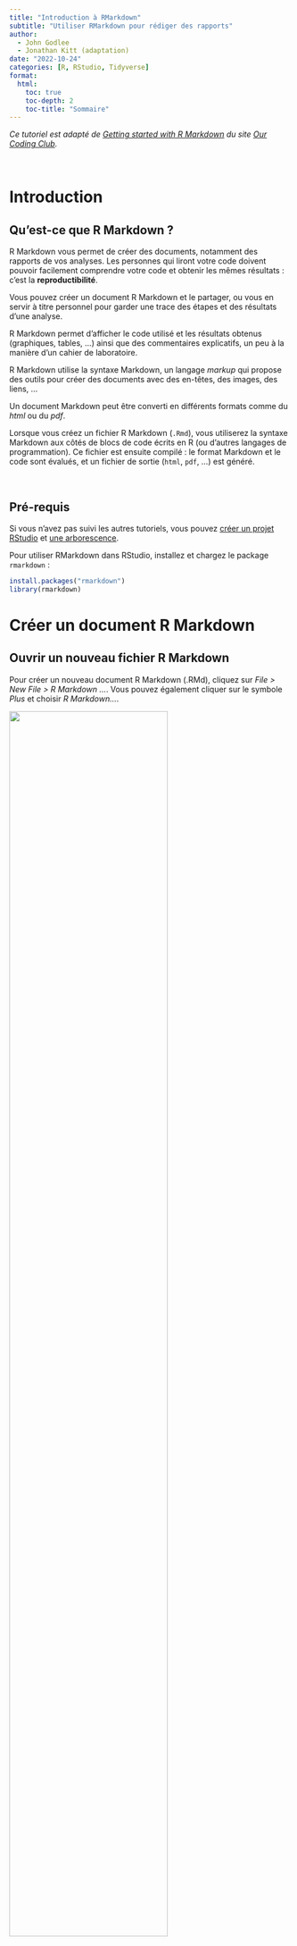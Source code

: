 ```yaml
---
title: "Introduction à RMarkdown"
subtitle: "Utiliser RMarkdown pour rédiger des rapports"
author:
  - John Godlee
  - Jonathan Kitt (adaptation)
date: "2022-10-24"
categories: [R, RStudio, Tidyverse]
format: 
  html: 
    toc: true
    toc-depth: 2
    toc-title: "Sommaire"
---
```


*Ce tutoriel est adapté de [Getting started with R Markdown](https://ourcodingclub.github.io/tutorials/rmarkdown/) du site [Our Coding Club](https://ourcodingclub.github.io/).*

<br>

# Introduction

## Qu'est-ce que R Markdown ?

R Markdown vous permet de créer des documents, notamment des rapports de vos analyses. Les personnes qui liront votre code doivent pouvoir facilement comprendre votre code et obtenir les mêmes résultats : c'est la **reproductibilité**.

Vous pouvez créer un document R Markdown et le partager, ou vous en servir à titre personnel pour garder une trace des étapes et des résultats d'une analyse.

R Markdown permet d'afficher le code utilisé et les résultats obtenus (graphiques, tables, ...) ainsi que des commentaires explicatifs, un peu à la manière d'un cahier de laboratoire.

R Markdown utilise la syntaxe Markdown, un langage *markup* qui propose des outils pour créer des documents avec des en-têtes, des images, des liens, ...

Un document Markdown peut être converti en différents formats comme du *html* ou du *pdf*.

Lorsque vous créez un fichier R Markdown (`.Rmd`), vous utiliserez la syntaxe Markdown aux côtés de blocs de code écrits en R (ou d'autres langages de programmation). Ce fichier est ensuite compilé : le format Markdown et le code sont évalués, et un fichier de sortie (`html`, `pdf`, ...) est généré.

<br>

## Pré-requis

Si vous n'avez pas suivi les autres tutoriels, vous pouvez [créer un projet RStudio](https://ateliers-codons.netlify.app/posts/02-premiers-pas-avec-r/#créer-un-projet) et [une arborescence](https://ateliers-codons.netlify.app/posts/02-premiers-pas-avec-r/#créer-une-arborescence).

Pour utiliser RMarkdown dans RStudio, installez et chargez le package `rmarkdown` :

```r
install.packages("rmarkdown")
library(rmarkdown)
```

# Créer un document R Markdown

## Ouvrir un nouveau fichier R Markdown

Pour créer un nouveau document R Markdown (.RMd), cliquez sur *File \> New File \> R Markdown ...*. Vous pouvez également cliquer sur le symbole *Plus* et choisir *R Markdown...*.

![](img/rmd_01.png){width="75%"}

Dans la fenêtre qui s'ouvre, laissez les paramètres par défaut et cliquez sur *Create Empty Document* (en cliquant sur *OK* vous créerez un document pré-rempli).

Votre document vide s'ouvre dans la fenêtre en haut à gauche de RStudio.

::: {layout-ncol="2"}
![](img/rmd_02.png)

![](img/rmd_03.png)
:::

<br>

## Ajouter un en-tête

Un document Rmd débute par une section d'en-tête encadrée par trois tirets et qui contient généralement les éléments suivants :

-   un titre

-   les auteurs

-   la date

-   le format de sortie

Voici un exemple d'en-tête à insérer en haut de votre ficher .Rmd :

```r
---
title: "Pingouins de l'archipel Palmer"
author: Jonathan Kitt
date: 2022-11-14
output: html_document
---
```

::: {.callout-note icon="true"}
## Le YAML

Cet en-tête s'appelle un **YAML : Yet Another Markup Language**
:::

<br>

Sauvegardez votre fichier Rmd en cliquant sur l'icône disquette (ou en utilisant la combinaison Ctrl + S). Choisissez un nom pour votre fichier et placez-le dans votre dossier *docs*.

::: {layout-ncol="2"}
![](img/rmd_04.png)

![](img/rmd_05.png)
:::

<br>

## Compiler un document R Markdown

Pour compiler votre fichier Rmd et générer le document au format choisi (`html` dans notre cas), cliquez sur le bouton *Knit* : le document s'ouvre dans une nouvelle fenêtre.

![](img/rmd_06.png){width="100%"}

<br>

::: {.callout-tip icon="true"}
## Raccourci clavier : compiler un fichier Rmd

Pour compiler un fichier Rmd, utilisez la combinaison **Ctrl + Shift + K**
:::

<br>

Dans l'explorateur de fichiers vous pouvez remarquer qu'un fichier **mesures_pingouins.html** a été ajouté dans le répertoire **docs** : il s'agit du fichier `html` issu de la compilation du fichier Rmd. En cliquant sur le nom de ce fichier vous aurez le choix entre l'ouvrir dans l'éditeur ou dans un navigateur internet.

![](img/rmd_07.png){width="100%"}

<br>

::: {.callout-tip icon="true"}
## Prévisualiser le document

Par défaut, lorsque vous compilez un fichier Rmd, le document généré s'ouvre dans une nouvelle fenêtre. Vous pouvez choisir d'afficher cette pré-visualisation directement dans l'onglet *Viewer* en bas à droite de RStudio en cliquant sur la roue à droite du bouton Knit puis sur *Preview in Viewer Pane*.

En décochant *Show Previews Inline*, le résultat de l'exécution de code ne s'affichera plus dans votre fichier `Rmd`.

![](img/rmd_08.png){width="100%"}
:::

<br>

```r

```

# Les bases de R Markdown

Pour mettre en forme votre texte, vous allez utiliser la syntaxe markdown.

::: {.callout-note icon="true"}
## Editeur visuel

Vous pouvez modifier votre fichier Rmd à la manière d'un éditeur de texte à l'aide de l'éditeur visuel : cliquez sur le bouton **Visual** en haut du fichier.

![](img/rmd_10.png){width="100%"}
:::

<br>

## Mettre en forme le texte

::: {.callout-tip icon="true"}
## Saut de ligne

Lorsque vous tapez du texte, pour passer à la ligne suivante, il vous faut insérer *deux espaces* puis appuyer sur *Entrée*.
:::

Pour mettre en forme votre texte, utilisez les conventions suivantes :

|                               |                         |
|-------------------------------|-------------------------|
| \*italiques\*                 | *italiques*             |
| \*\*gras\*\*                  | **gras**                |
| \*\*\*italiques et gras\*\*\* | ***italiques et gras*** |
| \~\~barré\~\~                 | ~~barré~~               |
| \[texte\](lien)               | [texte](lien)           |
| texte \^exposant\^            | texte ^exposant^        |
| texte \~indice \~             | texte ~indice~          |
| \`code\`                      | `code`                  |

<br>

## Insérer des titres

Pour insérer un titre, utilisez un `#`. Les différents niveaux (titre, sous-titre, paragraphe, ...) se définissent en fonction du nombre de `#` :

```r
# Titre
## Sous-titre
### Paragraphe
```

<br>

## Insérer une ligne horizontale

Pour insérer une ligne horizontale dans votre texte, utilisez *trois étoiles* `***`.

<br>

## Insérer des listes

Vous pouvez insérer une liste à puces :

```r
* item a  
* item b  
* item c  
    + item c1
    + item c2
```

-   item a\
-   item b\
-   item c
    -   item c1
    -   item c2

<br>

Ou une liste numérotée :

```r
1. item a  
2. item b  
3. item c  
```

1.  item a\
2.  item b\
3.  item c

<br>

## Insérer un tableau

Vous pouvez insérer un tableau en le "dessinant" :

-   des tirets `-` pour déparer l'en-tête du reste du tableau

-   des barres verticales `|` pour délimiter les colonnes

```r
| col1 | col2 | col3 |
| ---- | ---- | ---- |
| A    | 1    | ech1 |
| B    | 2    | ech2 |
| C    | 3    | ech3 |  
```

| col1 | col2 | col3 |
|------|------|------|
| A    | 1    | ech1 |
| B    | 2    | ech2 |
| C    | 3    | ech3 |

<br>

Pour aligner le texte, utilisez deux points `:` :

```r
| gauche | centre | droite |
| :----- | :----: | -----: |
| A      | 1      | ech1   |
| B      | 2      | ech2   |
| C      | 3      | ech3   |  
```

| gauche | centre | droite |
|:-------|:------:|-------:|
| A      |   1    |   ech1 |
| B      |   2    |   ech2 |
| C      |   3    |   ech3 |

<br>

## Equations

La syntaxe pour insérer une équation se base sur [LaTeX](https://rpruim.github.io/s341/S19/from-class/MathinRmd.html) :

```r
Un cercle de rayon $r$ a une aire $A = \pi \times r^2$ 
```

Un cercle de rayon $r$ a une aire $A = \pi \times r^2$

Pour afficher une équation au centre du document, vous pouvez l'encadrer de deux signes `$`.

```r
Un cercle de rayon $r$ a une aire $$A = \pi \times r^2$$
```

Un cercle de rayon $r$ a une aire $$A = \pi \times r^2$$

<br>

## Insérer une image

Vous pouvez insérer une image dans votre fichier :

::: {.callout-important icon="true"}
## Chemins vers les fichiers

Lorsque que vous indiquez un chemin vers un fichier dans RMarkdown, le dossier "racine" n'est plus votre répertoire de travail (votre projet) mais le dossier dans lequel se trouve le fichier .Rmd, dans le cas présent le répertoire *docs/*.

Il faut donc revenir en arrière d'un niveau, à l'aide de **`../`**.

Lorsque vous naviguez dans une arborescence à l'aide de la ligne de commande, **`.`** indique le répertoire de travail et **`..`** le répertoire situé un niveau au-dessus dans votre arborescence.
:::

```r
![](../figs/pingouins.png){width="75%"}
```

![](img/rmd_18.png){width="75%"}

Vous pouvez ajouter une légende entre les crochets `[]`. L'option `width` permet d'ajuster la largeur relative de l'image.

<br>

# Rédiger un document de façon dynamique

Lorsque vous rédigez un rapport, vous pouvez le faire *"en dur"*, c'est-à-dire inscrire directement dans le texte toutes les valeurs numériques, les résultats de calculs, insérer des graphiques générés séparément, ...

Cette façon de procéder présente un désavantage majeur : votre document ne sera valable qu'une seule fois pour une seule analyse (vous pourrez toujours le ré-utiliser en remplaçant les valeurs numériques). De plus, le risque d'erreur est non négligeable : coller des valeurs numériques copiées depuis un autre logiciel peut donner des mauvaises surprises.

R Markdown vous permet de rédiger votre fichier de façon *"dynamique"*. Vous pouvez ainsi importer les fichiers nécessaires à votre analyse, effectuer des calculs et générer des graphiques à l'aide de code R qui sera compilé.

Votre fichier `Rmd` pourra ainsi être modifié et ré-utilisé pour des analyses similaires sur d'autres jeux de données.

<br>

## Insérer un bloc de code R

Commençons par importer notre jeu de données. Nous allons pour cela insérer un *bloc de code* dans notre fichier.

Pour insérer un bloc de code, cliquez sur l'icône située en haut à droite du fichier `Rmd`et choisissez `R` (d'autres langages de programmation sont disponibles).

![](img/rmd_56.png){width="100%"}

Un bloc de code contient les éléments suivants :

-   des *accents* *\`\`\`* pour délimiter le bloc

-   des accolades contenant des informations : `{r}` (nous verrons d'autres paramètres plus loin)

-   trois icônes :

    -   une *roue* pour ajouter des options

    -   une flèche pointant vers le bas pour exécuter tout le code jusqu'à ce bloc

    -   une flèche pointant vers la droite pour exécuter le bloc (vous pouvez également exécuter le code d'un bloc en vous positionnant sur le code et en utilisant la combinaison *Ctrl* + *Entrée*)

<br>

::: {.callout-tip icon="true"}
## Raccourci clavier : insérer un bloc de code

Pour insérer un bloc de code, utiliser la combinaison **Ctrl + Alt + I**
:::

<br>

Ajoutez le code suivant dans ce bloc de code et exécutez-le (attention au chemin !) :

```r
pingouins <- read.csv("../../data/pingouins_propre.csv")
```

```r
pingouins <- read.csv("../data/pingouins_propre.csv")
```

Le fichier a bien été importé et stocké dans l'objet **pingouins** visible dans l'environnement.

Lorsque vous compilez votre fichier Rmd, le code est exécuté et s'affiche dans votre document de sortie (au format `html`). L'objet `pingouins` n'est pas visible dans l'environnement lorsque vous compilez votre fichier Rmd, mais il est bel et bien disponible et vous pourrez le manipuler à l'aide de blocs de code.

<br>

## Paramétrer un bloc de code

Lorsque vous insérez un bloc de code, des paramètres vous permettent de préciser si le code doit être affiché ou non, exécuté ou non, ...

Vous pouvez régler certains paramètres en cliquant sur la *roue* à droite du bloc :

![](img/rmd_57.png){width="100%"}

Vous pouvez également renseigner ces paramètres directement dans les accolades : `{r, eval = FALSE}` par exemple.

| option  | par défaut | effet                                  |
|---------|------------|----------------------------------------|
| eval    | TRUE       | évaluer le code et inclure le résultat |
| echo    | TRUE       | afficher le code avec le résultat      |
| warning | TRUE       | afficher les messages d'avertissement  |
| error   | FALSE      | afficher les messages d'erreur         |

<br>

Si vous le souhaitez, vous pouvez définir en haut de votre fichier `Rmd` les paramètres à appliquer à l'ensemble des blocs de code :

![](img/rmd_58.png){width="100%"}

::: {.callout-caution icon="true"}
## Bonnes pratiques : nommer les blocs de code

Comme vous pouvez le voir dans le dernier exemple, il est utile de nommer les blocs de code :

-   en utilisant la roue à droite du bloc et en tapant le nom dans *Chunck Name*

-   en tapant le nom directement dans les accolades
:::

## Exécuter du code dans le texte

Nous avons vu plus haut comment insérer du texte au format code.

Vous pouvez exécuter le code en ajoutant un `r` :

```r
La racine carrée de 20 est **`r sqrt(20)`**
```

La racine carrée de 20 est **`r sqrt(20)`**

<br>

# Transformer un script en .Rmd

Dans le tutoriel [Premiers pas avec R](https://ateliers-codons.netlify.app/posts/02-premiers-pas-avec-r/) nous avons vu comment nettoyer, manipuler et représenter des données.

Nous allons transformer le script utilisé pour cette analyse en un fichier `Rmd` qui sera compilé pour générer un rapport. Téléchargez le script [ici](https://raw.githubusercontent.com/codons-blog/ateliers_codons/main/scripts/intro_rmd.R) et sauvegardez-le dans le dossier `scripts` de votre projet. Ouvrez-le afin de l'avoir à portée de main (il s'ouvrira dans un nouvel onglet à côté de votre fichier `Rmd`)

## Introduction

Commençons par rédiger une courte introduction avec les éléments suivants :

-   nom du fichier

-   lien vers l'étude

-   image avec référence et lien

Copiez le texte ci-dessous et collez-le dans votre fichier `Rmd` :

    Le fichier `pingouins.csv` contient des mesures pour [trois espèces de pingouins vivant en Antarctique (archipel Palmer)](https://journals.plos.org/plosone/article?id=10.1371/journal.pone.0090081#s2).

    ![[Dessin de @allison_horst](https://allisonhorst.com/)](../figs/pingouins.png){width="50%"}

<br>

## Importer les données

Pour utiliser les données dans notre fichier `Rmd` nous devons les importer.

Dans le cadre de ce tutoriel nous choisissons de ne pas faire apparaître le code utilisé pour importer les données. Nous ajoutons donc les paramètres nécessaires dans le bloc de code. Comme dans un script, nous commentons les blocs de code.

    ```{r, importer donnees, echo=FALSE}`r ''`
    # Importer les donnees sans afficher le code
    pingouins <- read.csv("../data/pingouins_propre.csv")
    ```

::: {.callout-tip icon="true"}
## Modifier le répertoire de compilation

Vous pouvez modifier le répertoire à partir duquel se fait la compilation en cliquant sur la flèche à droite du bouton *Knit* puis sur *Knit directory* et choisir *Project Directory*. Cela ne vaut que pour le code exécuté à l'intérieur d'un bloc, pour l'insertion d'images par exemple il vous faudra toujours remonter d'un niveau dans le chemin : `../`.

![](img/rmd_64.png){width="100%"}
:::

<br>

## Décrire les données

Nous pouvons afficher les dimensions du tableau à l'aide de code dynamique :

```r
Le jeu de données contient **`r nrow(pingouins)` observations** et **`r ncol(pingouins)` variables**.
```

Nous pouvons extraire les noms des espèces et des îles :

```r
Les mesures concernent **`r length(unique(pingouins$espece))` espèces** de pingouins : 

- *`r sort(unique(pingouins$espece))[1]`*  

- *`r sort(unique(pingouins$espece))[2]`*  

- *`r sort(unique(pingouins$espece))[3]`*

Ces pingouins vivent sur **`r length(unique(pingouins$ile))` îles** : 

- `r sort(unique(pingouins$ile))[1]` 

- `r sort(unique(pingouins$ile))[2]`  

- `r sort(unique(pingouins$ile))[3]`
```

Comment les espèces sont-elles réparties sur les îles ?

    Les individus se répartissent de la façon suivante : 

    ```{r, repartition individus, echo=FALSE, comment=""}`r ''`
    # Tableau de la répartition des individus
    table(pingouins$espece, pingouins$ile)
    ```

::: {.callout-note icon="true"}
## Afficher ou non les \# en sortie

Le paramètre `comment = ""` utilisé dans le bloc de code ci-dessus permet de ne pas afficher de `#` dans la sortie.
:::

Quelles sont les variables du tableau ?

```r
Les variables sont les suivantes : 
  
| variable                | type                       | exemple             |
| :---------------------: | :------------------------: | :-----------------: |
| `r names(pingouins)[1]` | `r typeof(pingouins[, 1])` | `r pingouins[1, 1]` |
| `r names(pingouins)[2]` | `r typeof(pingouins[, 2])` | `r pingouins[1, 2]` |
| `r names(pingouins)[3]` | `r typeof(pingouins[, 3])` | `r pingouins[1, 3]` |
| `r names(pingouins)[4]` | `r typeof(pingouins[, 4])` | `r pingouins[1, 4]` |
| `r names(pingouins)[5]` | `r typeof(pingouins[, 5])` | `r pingouins[1, 5]` |
| `r names(pingouins)[6]` | `r typeof(pingouins[, 6])` | `r pingouins[1, 6]` | 
```

Pour clore cette description du jeu de données, affichons les premières lignes du tableau. La fonction `kable()` du package `knitr` permet d'afficher des tableaux :

    Les données se présentent comme ci-dessous : 

    ```{r, apercu tableau, echo=FALSE}`r ''`
    # Afficher les 3 premieres lignes
    knitr::kable(head(pingouins, 3))
    ```

## Représenter les données

R Markdown permet d'exécuter le code utilisé pour générer un graphique et d'afficher celui-ci directement dans le document.

### Nombre d'individus par espèce

    Quelle est l'espèce la plus représentée ?

    ```{r, nombre individus, echo=FALSE}`r ''`
    # Barplot : nombre d'individus par espece 
    barplot(sort(table(pingouins$espece), decreasing = TRUE),
            col = c("Adelie" = "darkorange",
                    "Chinstrap" = "cyan4",
                    "Gentoo" = "purple"),
            border = NA,
            main = "Pingouins de l'archipel Palmer",
            ylab = "Nombre d'individus par espèce",
            ylim = c(0, 200))
    ```

### Rapport entre la longueur et la hauteur du bec

    Les mesures du bec permettent-elles de différencier les espèces ?

    ```{r, ratio bec, echo=FALSE}`r ''`
    # Calculer le ratio entre la longueur et la hauteur du bec
    pingouins$ratio_bec <- round(pingouins$longueur_bec_mm / pingouins$hauteur_bec_mm,
                                 digits = 2)

    # Boxplot : ratio du bec en fonction de l'espece
    boxplot(pingouins$ratio_bec ~ pingouins$espece,
            col = NA,
            border = c("Adelie" = "darkorange",
                       "Chinstrap" = "cyan4",
                       "Gentoo" = "purple"),
            pch = 20,
            main = "Rapport entre la longueur et la hauteur du bec",
            xlab = "",
            ylab = "Ratio")
    ```

::: {.callout-tip icon="true"}
## Afficher deux graphiques côte à côte

Pour afficher deux graphiques côte à côte, vous pouvez utiliser les paramètres suivants : `{r, out.width=c("50%", "50%"), fig.show="hold"}`

-   `out.width` permet d'ajuster les largeurs relatives des graphiques (en %)

-   `fig.show="hold"` indique à R qu'il doit exécuter l'ensemble du code avant d'afficher les graphiques (sans ce paramètre, les deux graphiques seront affichés l'un au-dessus de l'autre)
:::

### Distribution de la masse corporelle

    Comment se distribue la masse corporelle de l'ensemble des pingouins ?

    ```{r, distribution masse, echo=FALSE}`r ''`
    # Histogramme : distribution de la masse corporelle
    hist(pingouins$masse_corporelle_g / 1000,
         breaks = 20,
         col = "lightblue",
         border = "darkblue",
         ylim = c(0, 50),
         main = "Distribution de la masse corporelle",
         xlab = "Masse (kgs)",
         ylab = "Fréquence")
    ```

### Relation entre la longueur des ailes et la longueur du bec

    Y a-t-il une relation entre la longueur des ailes et la longueur du bec ?
    Ces mesures varient-elles en fonction de l'espèce ?

    ```{r, distribution masse, echo=FALSE}`r ''`
    # Ajouter une variable couleur 
    pingouins$couleur[pingouins$espece == "Adelie"] <- "darkorange"
    pingouins$couleur[pingouins$espece == "Chinstrap"] <- "purple"
    pingouins$couleur[pingouins$espece == "Gentoo"] <- "cyan4"

    # Scatter plot : longueur des ailes vs longueur du bec
    plot(x = pingouins$longueur_aile_mm, y = pingouins$longueur_bec_mm,
         col = pingouins$couleur,
         pch = 20,
         main = "Relation entre la longueur des ailes et la longueur du bec",
         xlab = "Longueur des ailes (mm)",
         ylab = "Longueur du bec (mm)")
    legend(legend = sort(unique(pingouins$espece)),
           x = 215,
           y = 40,
           col = c("darkorange", "purple", "cyan4"),
           pch = 19)
    ```

# Modifier le format du document

Par défaut, un fichier `Rmd` est compilé en un document `html`. Vous pouvez choisir d'autres formats de sortie, en modifiant les paramètres de l'en-tête.

En fonction du format choisi, il peut y avoir des ajustements à faire au niveau de la mise en page.

## Document Word

```r
---
title: "Pingouins de l'archipel Palmer"
author: Jonathan Kitt
date: 2022-11-14
output:
  word_document
---
```

## Document PDF

```r
---
title: "Pingouins de l'archipel Palmer"
author: Jonathan Kitt
date: 2022-11-14
output:
  pdf_document
---
```

# Modifier l'apparence d'un document

Des paramètres permettent de modifier l'apparence d'un document.

Les possibilités diffèrent selon le format de votre document.

## Ajouter une table des matières

Vous pouvez ajouter une table des matières, toujours à l'aide de paramètres à ajouter dans l'en-tête.

-   `toc: true` : ajouter une table des matières (*table of contents*) au début du document

-   `toc_float: true` : table des matières "flottante" (pour un document au format `html`)

-   `toc_depth: 1` : nombre de niveaux à inclure dans la table des matières

```r
---
title: "Pingouins de l'archipel Palmer"
author: Jonathan Kitt
date: 2022-11-14
output:
  html_document:
    toc: true
    toc_float: true
    toc_depth: 2
---
```

## Modifier le thème

Vous pouvez modifier le style général de votre document au format `html` en changeant le thème (`default`, `bootstrap`, `cerulean`, `cosmo`, `darkly`, `flatly`, `journal`, `lumen`, `paper`, `readable`, `sandstone`, `simplex`, `spacelab`, `united` et `yeti`).

Pour n'utiliser aucun thème, utilisez l'option `theme: null`

```r
---
title: "Pingouins de l'archipel Palmer"
author: Jonathan Kitt
date: 2022-11-14
output:
  html_document:
    toc: true
    toc_depth: 2
    theme: flatly
---
```

# Partager un document

Une fois votre fichier `Rmd` compilé, vous pourriez vouloir le partager.

La solution la plus simple est de compiler votre fichier dans un format `word` ou `pdf` et de le partager directement.

Le partage d'un document `html` nécessite de déposer votre document en ligne. En effet, si vous partagez un document au format `html` tel quel, la personne qui le reçoit ne verra que le texte et pas les figures ni les images. Vous pouvez déposer votre document sur le site [RPubs](https://rpubs.com/). Créez un compte en cliquant sur `Register` :

![](img/rmd_59.png)

Assurez-vous de compiler la dernière version de votre fichier puis cliquez sur *Publish* et sur *RPubs* :

::: {layout-ncol="2"}
![](img/rmd_60.png)

![](img/rmd_61.png)
:::

Cliquez à nouveau sur *Publish* :

![](img/rmd_62.png)

Une fenêtre s'ouvre dans votre navigateur internet, vous pouvez y indiquer le titre du document, ajouter une description et choisir le lien :

![](img/rmd_63.png)

Pour terminer, cliquez sur *Continue*. Votre document est désormais disponible en ligne, vous pouvez partager le lien.

::: {.callout-warning icon="true"}
## Données sensibles

Attention ! Les documents déposés sur *RPubs* sont publics et accessibles à tous. Pour rendre vos documents "privés" il existe d'autres solutions, notamment en passant par ce que l'on appelle des pages *GitHub* ou *GitLab* ...
:::

# Bonus : créer un diaporama

R Markdown vous permet également de générer un diaporama. Le contenu d'une présentation étant généralement plus succinct qu'un rapport, il est préférable de sauvegarder votre fichier `Rmd` sous un autre nom afin de le retravailler.

Pour cela, cliquez sur *File* \> *Save as* et donnez un autre nom à votre fichier (par exemple `mesures_pingouins_diapos.Rmd`).

Différents formats sont disponibles : `ioslides`, `slidy`, `beamer` et `powerpoint`. Chaque format propose différents paramètres de personnalisation.

Créons une présentation `powerpoint` :

```r
---
title: "Pingouins de l'archipel Palmer"
author: Jonathan Kitt
date: 2022-11-14
output:
  powerpoint_presentation
---
```

Pour changer de diapositive, vous avez deux options :

-   ajouter un titre avec `#`

-   insérer un *saut de page* avec trois tirets `---`

Nous apportons quelques modifications à notre présentation :

-   suppression des titres des graphiques

-   modification de la taille du texte pour la légende de la dernière figure

Vous pouvez copier le code ci-dessous pour générer votre présentation. Compilez votre fichier : un fichier `.pptx` apparaît dans votre répertoire `docs`.

    ---
    title: "Pingouins de l'archipel Palmer"
    author: Jonathan Kitt
    date: 2022-11-14
    output:
      powerpoint_presentation
    ---

    ```{r, importer donnees, echo=FALSE}`r ''`
    # Importer les donnees sans afficher le code
    pingouins <- read.csv("../data/pingouins_propre.csv")
    ```

    ---

    Le fichier `pingouins.csv` contient des mesures pour **trois espèces** de pingouins vivant sur **trois îles** l'Archipel Palmer en Antarctique.


    ![](../figs/pingouins.png){width="20%"}

    ---

    Les individus se répartissent de la façon suivante : 

    ```{r, repartition individus, echo=FALSE, comment=""}`r ''`
    # Tableau de la répartition des individus
    table(pingouins$espece, pingouins$ile)
    ```

    # Nombre d'individus par espèce 

    ```{r, nombre individus, echo=FALSE}`r ''`
    # Barplot : nombre d'individus par espece 
    barplot(sort(table(pingouins$espece), decreasing = TRUE),
            col = c("Adelie" = "darkorange",
                    "Chinstrap" = "cyan4",
                    "Gentoo" = "purple"),
            border = NA,
            ylab = "Nombre d'individus par espèce",
            ylim = c(0, 200))
    ```

    # Rapport entre la longueur et la hauteur du bec

    ```{r, ratio bec, echo=FALSE}`r ''`
    # Calculer le ratio entre la longueur et la hauteur du bec
    pingouins$ratio_bec <- round(pingouins$longueur_bec_mm / pingouins$hauteur_bec_mm,
                                 digits = 2)

    # Boxplot : ratio du bec en fonction de l'espece
    boxplot(pingouins$ratio_bec ~ pingouins$espece,
            col = NA,
            border = c("Adelie" = "darkorange",
                       "Chinstrap" = "cyan4",
                       "Gentoo" = "purple"),
            pch = 20,
            xlab = "",
            ylab = "Ratio")
    ```

    # Distribution de la masse corporelle

    ```{r, distribution masse, echo=FALSE}`r ''`
    # Histogramme : distribution de la masse corporelle
    hist(pingouins$masse_corporelle_g / 1000,
         breaks = 20,
         col = "lightblue",
         border = "darkblue",
         ylim = c(0, 50),
         xlab = "Masse (kgs)",
         ylab = "Fréquence")
    ```

    # Relation entre la longueur des ailes et la longueur du bec

    ```{r, relation longueur ailes vs longueur bec, echo=FALSE}`r ''`

    # Ajouter une variable couleur 
    pingouins$couleur[pingouins$espece == "Adelie"] <- "darkorange"
    pingouins$couleur[pingouins$espece == "Chinstrap"] <- "purple"
    pingouins$couleur[pingouins$espece == "Gentoo"] <- "cyan4"

    # Scatter plot : longueur des ailes vs longueur du bec
    plot(x = pingouins$longueur_aile_mm, y = pingouins$longueur_bec_mm,
         col = pingouins$couleur,
         pch = 20,
         xlab = "Longueur des ailes (mm)",
         ylab = "Longueur du bec (mm)")
    legend(legend = sort(unique(pingouins$espece)),
           x = 215,
           y = 40,
           col = c("darkorange", "purple", "cyan4"),
           pch = 19,
           cex = 0.75)
    ```
